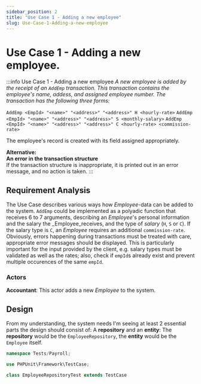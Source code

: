 ```yaml
---
sidebar_position: 2
title: "Use Case 1 - Adding a new employee"
slug: Use-Case-1-Adding-a-new-employee
---
```


# Use Case 1 - Adding a new employee.

:::info Use Case 1 - Adding a new employee
_A new employee is added by the receipt of an `AddEmp` transaction. This transaction contains the employee's name, addess, and assigned employee number. The transaction has the following three forms:_

`AddEmp <EmpId> "<name>" "<address>" "<address>" H <hourly-rate>`
`AddEmp <EmpId> "<name>" "<address>" "<address>" S <monthly-salary>`
`AddEmp <EmpId> "<name>" "<address>" "<address>" C <hourly-rate> <commission-rate>`

The employee's record is created with its field assigned appropriately.

**Alternative:<br />
An error in the transaction structure**<br />
If the transaction structure is inappropriate, it is printed out in an error message, and no action is taken.
:::

## Requirement Analysis 
The Use Case describes various ways how _Employee_-data can be added to the system.
`AddEmp` could be implemented as a polyadic function that receives 6 to 7 arguments, 
describing an _Employee_'s personal information and the salary the _Employee_receives, and
the type of _salary_ (`H`, `S` or `C`). If the salary type is `C`, an _Employee_ requires an additional `commission-rate`. 
Obviously, errors happening during transactions must be treated with care, appropriate error messages should be displayed. This is particularly important for the input provided by the client, e.g. salary types must be validated as well as the rates; also, check if `empId`s already exist and prevent multiple occurences of the same `empId`.

### Actors 
**Accountant**: This actor adds a new _Employee_ to the system.





<ActorsUml className="umlImg" />


## Design
From my understanding, the system needs I'm seeing at least 2 essential parts the design should consist of: A **repository**
and an **entity**: The **repository** would be the `EmployeeRepository`, the **entity** would be the `Employee` itself.




```php
namespace Tests/Payroll;

use PHPUnit\Framework\TestCase;

class EmployeeRepositoryTest extends TestCase
```


```php

```